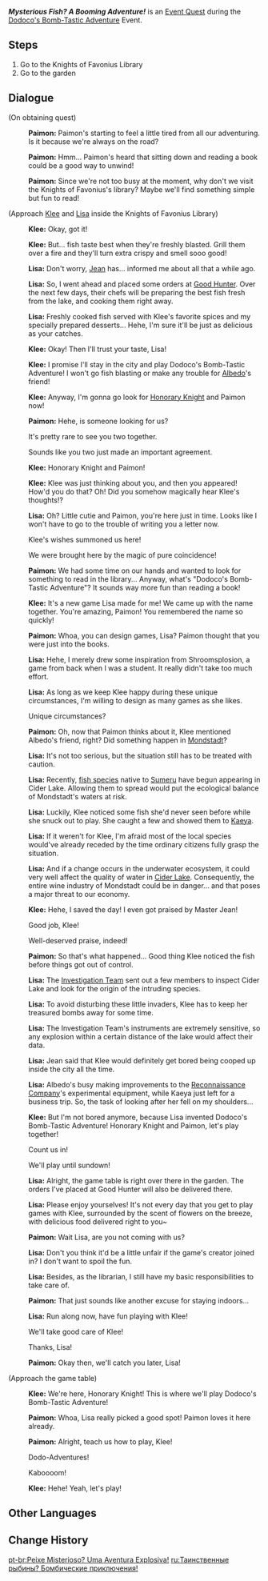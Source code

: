 {{Quest Infobox
|id            = 70535
|image         = Mysterious Fish? A Booming Adventure!.png
|type          = World
|event_name    = Dodoco's Bomb-Tastic Adventure
|act           = 
|actNum        = 
|part          = 
|requirement   = 
|characters    = Klee; Lisa; Paimon; Traveler
|startLocation = [[Mondstadt City|Mondstadt]], [[Mondstadt]]
|region        = Mondstadt
|area          = Starfell Valley
|subarea       = Mondstadt City
|poi           = Knights of Favonius Headquarters
|next          = Crisis Relieved! A Happy Memento!
|rewards       = Mora*10,000;Adventurer's Experience*4
|otherRewards  = 
* Unlocks the [[Dodoco's Bomb-Tastic Adventure]] Event
|voiced        = yes
}}
'''''Mysterious Fish? A Booming Adventure!''''' is an [[Event Quest]] during the [[Dodoco's Bomb-Tastic Adventure]] Event.

==Steps==
# Go to the Knights of Favonius Library
# Go to the garden

==Dialogue==
{{Quest Description|After a period of adventures together, [[Paimon]] had a sudden idea to take a break by reading books. Hence, the two of you set out to the [[Knights of Favonius Library|Knights of Favonius' Library]], only to unexpectedly come across two friends...}}
{{Dialogue Start}}
;(On obtaining quest)
:{{A|vo zdeq001b 1 paimon 01.ogg}} '''Paimon:''' Paimon's starting to feel a little tired from all our adventuring. Is it because we're always on the road?
:{{A|vo zdeq001b 1 paimon 02.ogg}} '''Paimon:''' Hmm... Paimon's heard that sitting down and reading a book could be a good way to unwind!
:{{A|vo zdeq001b 1 paimon 03.ogg}} '''Paimon:''' Since we're not too busy at the moment, why don't we visit the Knights of Favonius's library? Maybe we'll find something simple but fun to read!

;(Approach [[Klee]] and [[Lisa]] inside the Knights of Favonius Library)
:{{A|vo zdeq001b 2 klee 01.ogg}} '''Klee:''' Okay, got it!
:{{Introductory Note|Klee}}
:{{A|vo zdeq001b 2 klee 02.ogg}} '''Klee:''' But... fish taste best when they're freshly blasted. Grill them over a fire and they'll turn extra crispy and smell sooo good!
:{{A|vo zdeq001b 2 lisa 01.ogg}} '''Lisa:''' Don't worry, [[Jean]] has... informed me about all that a while ago.
:{{A|vo zdeq001b 2 lisa 02.ogg}} '''Lisa:''' So, I went ahead and placed some orders at [[Good Hunter]]. Over the next few days, their chefs will be preparing the best fish fresh from the lake, and cooking them right away.
:{{A|vo zdeq001b 2 lisa 03.ogg}} '''Lisa:''' Freshly cooked fish served with Klee's favorite spices and my specially prepared desserts... Hehe, I'm sure it'll be just as delicious as your catches.
:{{A|vo zdeq001b 2 klee 03.ogg}} '''Klee:''' Okay! Then I'll trust your taste, Lisa!
:{{A|vo zdeq001b 2 klee 04.ogg}} '''Klee:''' I promise I'll stay in the city and play Dodoco's Bomb-Tastic Adventure! I won't go fish blasting or make any trouble for [[Albedo]]'s friend!
:{{A|vo zdeq001b 2 klee 05a.ogg}} {{A|vo zdeq001b 2 klee 05b.ogg}} '''Klee:''' Anyway, I'm gonna go look for {{MC|m=Mr.|f=Miss}} [[Traveler|Honorary Knight]] and Paimon now!
:{{A|vo zdeq001b 2 paimon 01.ogg}} '''Paimon:''' Hehe, is someone looking for us?
:{{DIcon}} It's pretty rare to see you two together.
:{{DIcon}} Sounds like you two just made an important agreement.
:{{A|vo zdeq001b 2 klee 06a.ogg}} {{A|vo zdeq001b 2 klee 06b.ogg}} '''Klee:''' {{MC|m=Mr.|f=Miss}} Honorary Knight and Paimon!
:{{A|vo zdeq001b 2 klee 07.ogg}} '''Klee:''' Klee was just thinking about you, and then you appeared! How'd you do that? Oh! Did you somehow magically hear Klee's thoughts!?
:{{A|vo zdeq001b 2 lisa 04.ogg}} '''Lisa:''' Oh? Little cutie and Paimon, you're here just in time. Looks like I won't have to go to the trouble of writing you a letter now.
:{{DIcon}} Klee's wishes summoned us here!
:{{DIcon}} We were brought here by the magic of pure coincidence!
:{{A|vo zdeq001b 2 paimon 02.ogg}} '''Paimon:''' We had some time on our hands and wanted to look for something to read in the library... Anyway, what's "Dodoco's Bomb-Tastic Adventure"? It sounds way more fun than reading a book!
:{{A|vo zdeq001b 2 klee 08.ogg}} '''Klee:''' It's a new game Lisa made for me! We came up with the name together. You're amazing, Paimon! You remembered the name so quickly!
:{{A|vo zdeq001b 2 paimon 03.ogg}} '''Paimon:''' Whoa, you can design games, Lisa? Paimon thought that you were just into the books.
:{{A|vo zdeq001b 2 lisa 05.ogg}} '''Lisa:''' Hehe, I merely drew some inspiration from Shroomsplosion, a game from back when I was a student. It really didn't take too much effort.
:{{A|vo zdeq001b 2 lisa 06.ogg}} '''Lisa:''' As long as we keep Klee happy during these unique circumstances, I'm willing to design as many games as she likes.
:{{DIcon}} Unique circumstances?
:{{A|vo zdeq001b 2 paimon 04.ogg}} '''Paimon:''' Oh, now that Paimon thinks about it, Klee mentioned Albedo's friend, right? Did something happen in [[Mondstadt]]?
:{{A|vo zdeq001b 2 lisa 07.ogg}} '''Lisa:''' It's not too serious, but the situation still has to be treated with caution.
:{{A|vo zdeq001b 2 lisa 08.ogg}} '''Lisa:''' Recently, [[Anglers|fish species]] native to [[Sumeru]] have begun appearing in Cider Lake. Allowing them to spread would put the ecological balance of Mondstadt's waters at risk.
:{{A|vo zdeq001b 2 lisa 09.ogg}} '''Lisa:''' Luckily, Klee noticed some fish she'd never seen before while she snuck out to play. She caught a few and showed them to [[Kaeya]].
:{{A|vo zdeq001b 2 lisa 10.ogg}} '''Lisa:''' If it weren't for Klee, I'm afraid most of the local species would've already receded by the time ordinary citizens fully grasp the situation.
:{{A|vo zdeq001b 2 lisa 11.ogg}} '''Lisa:''' And if a change occurs in the underwater ecosystem, it could very well affect the quality of water in [[Cider Lake]]. Consequently, the entire wine industry of Mondstadt could be in danger... and that poses a major threat to our economy.
:{{A|vo zdeq001b 2 klee 09.ogg}} '''Klee:''' Hehe, I saved the day! I even got praised by Master Jean!
:{{DIcon}} Good job, Klee!
:{{DIcon}} Well-deserved praise, indeed!
:{{A|vo zdeq001b 2 paimon 05.ogg}} '''Paimon:''' So that's what happened... Good thing Klee noticed the fish before things got out of control.
:{{A|vo zdeq001b 2 lisa 12.ogg}} '''Lisa:''' The [[Knights of Favonius#Investigation|Investigation Team]] sent out a few members to inspect Cider Lake and look for the origin of the intruding species.
:{{A|vo zdeq001b 2 lisa 13.ogg}} '''Lisa:''' To avoid disturbing these little invaders, Klee has to keep her treasured bombs away for some time.
:{{A|vo zdeq001b 2 lisa 14.ogg}} '''Lisa:''' The Investigation Team's instruments are extremely sensitive, so any explosion within a certain distance of the lake would affect their data.
:{{A|vo zdeq001b 2 lisa 15.ogg}} '''Lisa:''' Jean said that Klee would definitely get bored being cooped up inside the city all the time.
:{{A|vo zdeq001b 2 lisa 16.ogg}} '''Lisa:''' Albedo's busy making improvements to the [[Knights of Favonius#The 4th Company, Reconnaissance|Reconnaissance Company]]'s experimental equipment, while Kaeya just left for a business trip. So, the task of looking after her fell on my shoulders...
:{{A|vo zdeq001b 2 klee 10a.ogg}} {{A|vo zdeq001b 2 klee 10b.ogg}} '''Klee:''' But I'm not bored anymore, because Lisa invented Dodoco's Bomb-Tastic Adventure! {{MC|m=Mr.|f=Miss}} Honorary Knight and Paimon, let's play together!
:{{DIcon}} Count us in!
:{{DIcon}} We'll play until sundown!
:{{A|vo zdeq001b 2 lisa 17.ogg}} '''Lisa:''' Alright, the game table is right over there in the garden. The orders I've placed at Good Hunter will also be delivered there.
:{{A|vo zdeq001b 2 lisa 18.ogg}} '''Lisa:''' Please enjoy yourselves! It's not every day that you get to play games with Klee, surrounded by the scent of flowers on the breeze, with delicious food delivered right to you~
:{{A|vo zdeq001b 2 paimon 06.ogg}} '''Paimon:''' Wait Lisa, are you not coming with us?
:{{A|vo zdeq001b 2 lisa 19.ogg}} '''Lisa:''' Don't you think it'd be a little unfair if the game's creator joined in? I don't want to spoil the fun.
:{{A|vo zdeq001b 2 lisa 20.ogg}} '''Lisa:''' Besides, as the librarian, I still have my basic responsibilities to take care of.
:{{A|vo zdeq001b 2 paimon 07.ogg}} '''Paimon:''' That just sounds like another excuse for staying indoors...
:{{A|vo zdeq001b 2 lisa 21.ogg}} '''Lisa:''' Run along now, have fun playing with Klee!
:{{DIcon}} We'll take good care of Klee!
:{{DIcon}} Thanks, Lisa!
:{{A|vo zdeq001b 2 paimon 08.ogg}} '''Paimon:''' Okay then, we'll catch you later, Lisa!

;(Approach the game table)
:{{A|vo zdeq001b 3 klee 01a.ogg}} {{A|vo zdeq001b 3 klee 01b.ogg}} '''Klee:''' We're here, {{MC|m=Mr.|f=Miss}} Honorary Knight! This is where we'll play Dodoco's Bomb-Tastic Adventure!
:{{A|vo zdeq001b 3 paimon 01.ogg}} '''Paimon:''' Whoa, Lisa really picked a good spot! Paimon loves it here already.
:{{A|vo zdeq001b 3 paimon 02.ogg}} '''Paimon:''' Alright, teach us how to play, Klee!
:{{DIcon}} Dodo-Adventures!
:{{DIcon}} Kaboooom!
:{{A|vo zdeq001b 3 klee 02.ogg}} '''Klee:''' Hehe! Yeah, let's play!
{{Dialogue End}}

==Other Languages==
{{Other Languages
|en      = Mysterious Fish? A Booming Adventure!
|zhs     = 神秘鱼鱼？轰轰奇遇！
|zhs_rm  = Shénmì Yúyú? Hōnghōng Qíyù!
|zht     = 神秘魚魚？轟轟奇遇！
|zht_rm  = Shénmì Yúyú? Hōnghōng Qíyù!
|zh_tl   = 
|ja      = 謎の魚？ドッカンアドベンチャー！
|ja_rm   = Nazo no Sakana? Dokkan Adobenchaa!
|ja_tl   = 
|ko      = 신기한 물고기? 쾅쾅 모험!
|ko_tl   = 
|es      = ¿Un pez misterioso? ¡Dodoaventuras!
|es_tl   = A Mysterious Fish? Dodoadventures!
|fr      = Poisson mystérieux et aventure pétaradante
|fr_tl   = Mysterious Fish and Booming Adventure
|ru      = Таинственные рыбины? Бомбические приключения!
|ru_tl   = 
|th      = ปลาลึกลับ? การพบกันโดยบังเอิญที่ตู้มต้าม!
|th_rm   = 
|th_tl   = 
|vi      = Cá Bí Ẩn? Chuyến Phiêu Lưu Bùng Nổ!
|vi_tl   = 
|de      = Geheimnisvolle Fische? Explodierende Wunder!
|de_tl   = Mysterious Fish? Exploding Miracles!
|id      = Ikan Misterius? Petualangan Bombastis!
|id_tl   = Mysterious Fish? A Bombastic Adventure!
|pt      = Peixe Misterioso? Uma Aventura Explosiva!
|pt_tl   = 
|tr      = Gizemli Balıklar mı? Bombastik Bir Macera!
|tr_tl   = 
|it      = Un pesce misterioso? Un'avventura esplosiva!
|it_tl   = 
}}

==Change History==
{{Change History|4.1}}

[[pt-br:Peixe Misterioso? Uma Aventura Explosiva!]]
[[ru:Таинственные рыбины? Бомбические приключения!]]